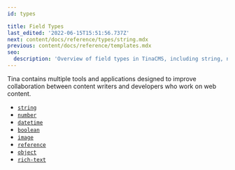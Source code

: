 ```yaml
---
id: types

title: Field Types
last_edited: '2022-06-15T15:51:56.737Z'
next: content/docs/reference/types/string.mdx
previous: content/docs/reference/templates.mdx
seo:
  description: 'Overview of field types in TinaCMS, including string, number, datetime, and more.'
---
```


Tina contains multiple tools and applications designed to improve collaboration between content writers and developers who work on web content.

- [`string`](/docs/reference/types/string/)
- [`number`](/docs/reference/types/number/)
- [`datetime`](/docs/reference/types/datetime/)
- [`boolean`](/docs/reference/types/boolean/)
- [`image`](/docs/reference/types/image/)
- [`reference`](/docs/reference/types/reference/)
- [`object`](/docs/reference/types/object/)
- [`rich-text`](/docs/reference/types/rich-text/)
